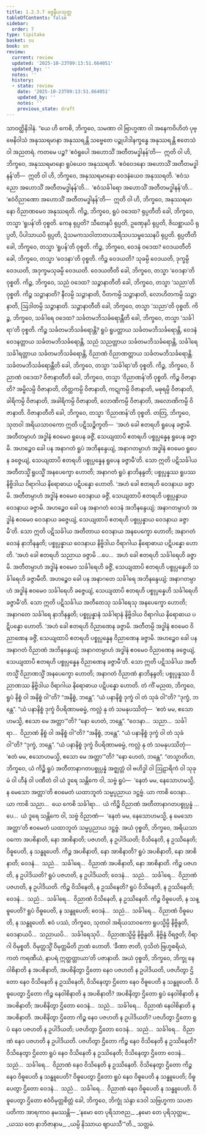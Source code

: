 ```yaml
---
title: 1.2.3.7 ခဇ္ဇနီယသုတ္တ
tableOfContents: false
sidebar:
  order: 7
type: tipitaka
basket: su
book: sn
review:
  current: review
  updated: '2025-10-23T09:13:51.664051'
  updated_by: ''
  notes: ''
  history:
  - state: review
    date: '2025-10-23T09:13:51.664051'
    updated_by: ''
    notes: ''
    previous_state: draft
---
```



<ReviewStatus review={frontmatter.review} showDetails={true} />

<HypothesisAnnotation frontmatter={frontmatter} />

<DynamicBreadcrumb />

<Division number="79" book="sn" e="ch" v="18" p="291">

<Paragraph number="407" book="sn">
သာဝတ္ထိနိဒါနံ. “ယေ ဟိ ကေစိ, ဘိက္ခဝေ, သမဏာ ဝါ ဗြာဟ္မဏာ ဝါ အနေကဝိဟိတံ ပုဗ္ဗေနိဝါသံ အနုဿရမာနာ အနုဿရန္တိ သဗ္ဗေတေ ပဉ္စုပါဒါနက္ခန္ဓေ အနုဿရန္တိ ဧတေသံ ဝါ အညတရံ. ကတမေ ပဉ္စ? ‘ဧဝံရူပေါ အဟောသိံ အတီတမဒ္ဓါနန်’တိ—  ဣတိ ဝါ ဟိ, ဘိက္ခဝေ, အနုဿရမာနော ရူပံယေဝ အနုဿရတိ. ‘ဧဝံဝေဒနော အဟောသိံ အတီတမဒ္ဓါနန်’တိ—  ဣတိ ဝါ ဟိ, ဘိက္ခဝေ, အနုဿရမာနော ဝေဒနံယေဝ အနုဿရတိ. ‘ဧဝံသညော အဟောသိံ အတီတမဒ္ဓါနန်’တိ…  ‘ဧဝံသင်္ခါရော အဟောသိံ အတီတမဒ္ဓါနန်’တိ…  ‘ဧဝံဝိညာဏော အဟောသိံ အတီတမဒ္ဓါနန်’တိ—  ဣတိ ဝါ ဟိ, ဘိက္ခဝေ, အနုဿရမာနော ဝိညာဏမေဝ အနုဿရတိ.
</Paragraph>

<Paragraph number="408" book="sn">
ကိဉ္စ, ဘိက္ခဝေ, ရူပံ ဝဒေထ? ရုပ္ပတီတိ ခေါ, ဘိက္ခဝေ, တသ္မာ ‘ရူပန်’တိ ဝုစ္စတိ. ကေန ရုပ္ပတိ? သီတေနပိ ရုပ္ပတိ, ဥဏှေနပိ ရုပ္ပတိ, ဇိဃစ္ဆာယပိ ရုပ္ပတိ, ပိပါသာယပိ ရုပ္ပတိ, ဍံသမကသဝါတာတပသရီသပသမ္ဖဿေနပိ ရုပ္ပတိ. ရုပ္ပတီတိ ခေါ, ဘိက္ခဝေ, တသ္မာ ‘ရူပန်’တိ ဝုစ္စတိ.
</Paragraph>

<Paragraph number="409" book="sn">
ကိဉ္စ, ဘိက္ခဝေ, ဝေဒနံ ဝဒေထ? ဝေဒယတီတိ ခေါ, ဘိက္ခဝေ, တသ္မာ ‘ဝေဒနာ’တိ ဝုစ္စတိ. ကိဉ္စ ဝေဒယတိ? သုခမ္ပိ ဝေဒယတိ, ဒုက္ခမ္ပိ ဝေဒယတိ, အဒုက္ခမသုခမ္ပိ ဝေဒယတိ. ဝေဒယတီတိ ခေါ, ဘိက္ခဝေ, တသ္မာ ‘ဝေဒနာ’တိ ဝုစ္စတိ.
</Paragraph>

<Paragraph number="410" book="sn">
ကိဉ္စ, ဘိက္ခဝေ, သညံ ဝဒေထ? သဉ္ဇာနာတီတိ ခေါ, ဘိက္ခဝေ, တသ္မာ ‘သညာ’တိ ဝုစ္စတိ. ကိဉ္စ သဉ္ဇာနာတိ? နီလမ္ပိ သဉ္ဇာနာတိ, ပီတကမ္ပိ သဉ္ဇာနာတိ, လောဟိတကမ္ပိ သဉ္ဇာနာတိ, ဩဒါတမ္ပိ သဉ္ဇာနာတိ. သဉ္ဇာနာတီတိ ခေါ, ဘိက္ခဝေ, တသ္မာ ‘သညာ’တိ ဝုစ္စတိ.
</Paragraph>

<Paragraph number="411" book="sn">
ကိဉ္စ, ဘိက္ခဝေ, သင်္ခါရေ ဝဒေထ? သင်္ခတမဘိသင်္ခရောန္တီတိ ခေါ, ဘိက္ခဝေ, တသ္မာ ‘သင်္ခါရာ’တိ ဝုစ္စတိ. ကိဉ္စ သင်္ခတမဘိသင်္ခရောန္တိ? ရူပံ ရူပတ္တာယ သင်္ခတမဘိသင်္ခရောန္တိ, ဝေဒနံ ဝေဒနတ္တာယ သင်္ခတမဘိသင်္ခရောန္တိ, သညံ သညတ္တာယ သင်္ခတမဘိသင်္ခရောန္တိ, သင်္ခါရေ သင်္ခါရတ္တာယ သင်္ခတမဘိသင်္ခရောန္တိ, ဝိညာဏံ ဝိညာဏတ္တာယ သင်္ခတမဘိသင်္ခရောန္တိ. သင်္ခတမဘိသင်္ခရောန္တီတိ ခေါ, ဘိက္ခဝေ, တသ္မာ ‘သင်္ခါရာ’တိ ဝုစ္စတိ.
</Paragraph>

<Paragraph number="412" book="sn">
ကိဉ္စ, ဘိက္ခဝေ, ဝိညာဏံ ဝဒေထ? ဝိဇာနာတီတိ ခေါ, ဘိက္ခဝေ, တသ္မာ ‘ဝိညာဏန်’တိ ဝုစ္စတိ. ကိဉ္စ ဝိဇာနာတိ? အမ္ဗိလမ္ပိ ဝိဇာနာတိ, တိတ္တကမ္ပိ ဝိဇာနာတိ, ကဋုကမ္ပိ ဝိဇာနာတိ, မဓုရမ္ပိ ဝိဇာနာတိ, ခါရိကမ္ပိ ဝိဇာနာတိ, အခါရိကမ္ပိ ဝိဇာနာတိ, လောဏိကမ္ပိ ဝိဇာနာတိ, အလောဏိကမ္ပိ ဝိဇာနာတိ. ဝိဇာနာတီတိ ခေါ, ဘိက္ခဝေ, တသ္မာ ‘ဝိညာဏန်’တိ ဝုစ္စတိ.
</Paragraph>

<Paragraph number="413" book="sn">
တတြ, ဘိက္ခဝေ, သုတဝါ အရိယသာဝကော ဣတိ ပဋိသဉ္စိက္ခတိ—  ‘အဟံ ခေါ ဧတရဟိ ရူပေန ခဇ္ဇာမိ. အတီတမ္ပာဟံ အဒ္ဓါနံ ဧဝမေဝ ရူပေန ခဇ္ဇိံ, သေယျထာပိ ဧတရဟိ ပစ္စုပ္ပန္နေန ရူပေန ခဇ္ဇာမိ. အဟဉ္စေဝ ခေါ ပန အနာဂတံ ရူပံ အဘိနန္ဒေယျံ, အနာဂတမ္ပာဟံ အဒ္ဓါနံ ဧဝမေဝ ရူပေန ခဇ္ဇေယျံ, သေယျထာပိ ဧတရဟိ ပစ္စုပ္ပန္နေန ရူပေန ခဇ္ဇာမီ’တိ. သော ဣတိ ပဋိသင်္ခါယ အတီတသ္မိံ ရူပသ္မိံ အနပေက္ခော ဟောတိ; အနာဂတံ ရူပံ နာဘိနန္ဒတိ; ပစ္စုပ္ပန္နဿ ရူပဿ နိဗ္ဗိဒါယ ဝိရာဂါယ နိရောဓာယ ပဋိပန္နော ဟောတိ.
</Paragraph>

<Paragraph number="414" book="sn">
‘အဟံ ခေါ ဧတရဟိ ဝေဒနာယ ခဇ္ဇာမိ. အတီတမ္ပာဟံ အဒ္ဓါနံ ဧဝမေဝ ဝေဒနာယ ခဇ္ဇိံ, သေယျထာပိ ဧတရဟိ ပစ္စုပ္ပန္နာယ ဝေဒနာယ ခဇ္ဇာမိ. အဟဉ္စေဝ ခေါ ပန အနာဂတံ ဝေဒနံ အဘိနန္ဒေယျံ; အနာဂတမ္ပာဟံ အဒ္ဓါနံ ဧဝမေဝ ဝေဒနာယ ခဇ္ဇေယျံ, သေယျထာပိ ဧတရဟိ ပစ္စုပ္ပန္နာယ ဝေဒနာယ ခဇ္ဇာမီ’တိ. သော ဣတိ ပဋိသင်္ခါယ အတီတာယ ဝေဒနာယ အနပေက္ခော ဟောတိ; အနာဂတံ ဝေဒနံ နာဘိနန္ဒတိ; ပစ္စုပ္ပန္နာယ ဝေဒနာယ နိဗ္ဗိဒါယ ဝိရာဂါယ နိရောဓာယ ပဋိပန္နော ဟောတိ.
</Paragraph>

<Paragraph number="415" book="sn">
‘အဟံ ခေါ ဧတရဟိ သညာယ ခဇ္ဇာမိ …ပေ…  အဟံ ခေါ ဧတရဟိ သင်္ခါရေဟိ ခဇ္ဇာမိ. အတီတမ္ပာဟံ အဒ္ဓါနံ ဧဝမေဝ သင်္ခါရေဟိ ခဇ္ဇိံ, သေယျထာပိ ဧတရဟိ ပစ္စုပ္ပန္နေဟိ သင်္ခါရေဟိ ခဇ္ဇာမီတိ. အဟဉ္စေဝ ခေါ ပန အနာဂတေ သင်္ခါရေ အဘိနန္ဒေယျံ; အနာဂတမ္ပာဟံ အဒ္ဓါနံ ဧဝမေဝ သင်္ခါရေဟိ ခဇ္ဇေယျံ, သေယျထာပိ ဧတရဟိ ပစ္စုပ္ပန္နေဟိ သင်္ခါရေဟိ ခဇ္ဇာမီ’တိ. သော ဣတိ ပဋိသင်္ခါယ အတီတေသု သင်္ခါရေသု အနပေက္ခော ဟောတိ; အနာဂတေ သင်္ခါရေ နာဘိနန္ဒတိ; ပစ္စုပ္ပန္နာနံ သင်္ခါရာနံ နိဗ္ဗိဒါယ ဝိရာဂါယ နိရောဓာယ ပဋိပန္နော ဟောတိ.
</Paragraph>

<Paragraph number="416" book="sn">
‘အဟံ ခေါ ဧတရဟိ ဝိညာဏေန ခဇ္ဇာမိ. အတီတမ္ပိ အဒ္ဓါနံ ဧဝမေဝ ဝိညာဏေန ခဇ္ဇိံ, သေယျထာပိ ဧတရဟိ ပစ္စုပ္ပန္နေန ဝိညာဏေန ခဇ္ဇာမိ. အဟဉ္စေဝ ခေါ ပန အနာဂတံ ဝိညာဏံ အဘိနန္ဒေယျံ; အနာဂတမ္ပာဟံ အဒ္ဓါနံ ဧဝမေဝ ဝိညာဏေန ခဇ္ဇေယျံ, သေယျထာပိ ဧတရဟိ ပစ္စုပ္ပန္နေန ဝိညာဏေန ခဇ္ဇာမီ’တိ. သော ဣတိ ပဋိသင်္ခါယ အတီတသ္မိံ ဝိညာဏသ္မိံ အနပေက္ခော ဟောတိ; အနာဂတံ ဝိညာဏံ နာဘိနန္ဒတိ; ပစ္စုပ္ပန္နဿ ဝိညာဏဿ နိဗ္ဗိဒါယ ဝိရာဂါယ နိရောဓာယ ပဋိပန္နော ဟောတိ.
</Paragraph>

<Paragraph number="417" book="sn">
တံ ကိံ မညထ, ဘိက္ခဝေ, ရူပံ နိစ္စံ ဝါ အနိစ္စံ ဝါ”တိ? “အနိစ္စံ, ဘန္တေ”. “ယံ ပနာနိစ္စံ ဒုက္ခံ ဝါ တံ သုခံ ဝါ”တိ? “ဒုက္ခံ, ဘန္တေ”. “ယံ ပနာနိစ္စံ ဒုက္ခံ ဝိပရိဏာမဓမ္မံ, ကလ္လံ နု တံ သမနုပဿိတုံ—  ‘ဧတံ မမ, ဧသောဟမသ္မိ, ဧသော မေ အတ္တာ’”တိ? “နော ဟေတံ, ဘန္တေ”. “ဝေဒနာ…  သညာ…  သင်္ခါရာ…  ဝိညာဏံ နိစ္စံ ဝါ အနိစ္စံ ဝါ”တိ? “အနိစ္စံ, ဘန္တေ”. “ယံ ပနာနိစ္စံ ဒုက္ခံ ဝါ တံ သုခံ ဝါ”တိ? “ဒုက္ခံ, ဘန္တေ”. “ယံ ပနာနိစ္စံ ဒုက္ခံ ဝိပရိဏာမဓမ္မံ, ကလ္လံ နု တံ သမနုပဿိတုံ—  ‘ဧတံ မမ, ဧသောဟမသ္မိ, ဧသော မေ အတ္တာ’”တိ? “နော ဟေတံ, ဘန္တေ”. “တသ္မာတိဟ, ဘိက္ခဝေ, ယံ ကိဉ္စိ ရူပံ အတီတာနာဂတပစ္စုပ္ပန္နံ အဇ္ဈတ္တံ ဝါ ဗဟိဒ္ဓါ ဝါ ဩဠာရိကံ ဝါ သုခုမံ ဝါ ဟီနံ ဝါ ပဏီတံ ဝါ ယံ ဒူရေ သန္တိကေ ဝါ, သဗ္ဗံ ရူပံ—  ‘နေတံ မမ, နေသောဟမသ္မိ, န မေသော အတ္တာ’တိ ဧဝမေတံ ယထာဘူတံ သမ္မပ္ပညာယ ဒဋ္ဌဗ္ဗံ. ယာ ကာစိ ဝေဒနာ…  ယာ ကာစိ သညာ…  ယေ ကေစိ သင်္ခါရာ…  ယံ ကိဉ္စိ ဝိညာဏံ အတီတာနာဂတပစ္စုပ္ပန္နံ …ပေ…  ယံ ဒူရေ သန္တိကေ ဝါ, သဗ္ဗံ ဝိညာဏံ—  ‘နေတံ မမ, နေသောဟမသ္မိ, န မေသော အတ္တာ’တိ ဧဝမေတံ ယထာဘူတံ သမ္မပ္ပညာယ ဒဋ္ဌဗ္ဗံ.
</Paragraph>

<Paragraph number="418" book="sn">
အယံ ဝုစ္စတိ, ဘိက္ခဝေ, အရိယသာဝကော အပစိနာတိ, နော အာစိနာတိ; ပဇဟတိ, န ဥပါဒိယတိ; ဝိသိနေတိ, န ဥဿိနေတိ; ဝိဓူပေတိ, န သန္ဓူပေတိ. ကိဉ္စ အပစိနာတိ, နော အာစိနာတိ? ရူပံ အပစိနာတိ, နော အာစိနာတိ; ဝေဒနံ…  သညံ…  သင်္ခါရေ…  ဝိညာဏံ အပစိနာတိ, နော အာစိနာတိ. ကိဉ္စ ပဇဟတိ, န ဥပါဒိယတိ? ရူပံ ပဇဟတိ, န ဥပါဒိယတိ; ဝေဒနံ…  သညံ…  သင်္ခါရေ…  ဝိညာဏံ ပဇဟတိ, န ဥပါဒိယတိ. ကိဉ္စ ဝိသိနေတိ, န ဥဿိနေတိ? ရူပံ ဝိသိနေတိ, န ဥဿိနေတိ; ဝေဒနံ…  သညံ…  သင်္ခါရေ…  ဝိညာဏံ ဝိသိနေတိ, န ဥဿိနေတိ. ကိဉ္စ ဝိဓူပေတိ, န သန္ဓူပေတိ? ရူပံ ဝိဓူပေတိ, န သန္ဓူပေတိ; ဝေဒနံ…  သညံ…  သင်္ခါရေ…  ဝိညာဏံ ဝိဓူပေတိ, န သန္ဓူပေတိ.
</Paragraph>

<Paragraph number="419" book="sn">
ဧဝံ ပဿံ, ဘိက္ခဝေ, သုတဝါ အရိယသာဝကော ရူပသ္မိမ္ပိ နိဗ္ဗိန္ဒတိ, ဝေဒနာယပိ…  သညာယပိ…  သင်္ခါရေသုပိ…  ဝိညာဏသ္မိမ္ပိ နိဗ္ဗိန္ဒတိ. နိဗ္ဗိန္ဒံ ဝိရဇ္ဇတိ; ဝိရာဂါ ဝိမုစ္စတိ. ဝိမုတ္တသ္မိံ ဝိမုတ္တမိတိ ဉာဏံ ဟောတိ. ‘ခီဏာ ဇာတိ, ဝုသိတံ ဗြဟ္မစရိယံ, ကတံ ကရဏီယံ, နာပရံ ဣတ္ထတ္တာယာ’တိ ပဇာနာတိ.
</Paragraph>

<Paragraph number="420" book="sn">
အယံ ဝုစ္စတိ, ဘိက္ခဝေ, ဘိက္ခု နေဝါစိနာတိ န အပစိနာတိ, အပစိနိတွာ ဌိတော နေဝ ပဇဟတိ န ဥပါဒိယတိ, ပဇဟိတွာ ဌိတော နေဝ ဝိသိနေတိ န ဥဿိနေတိ, ဝိသိနေတွာ ဌိတော နေဝ ဝိဓူပေတိ န သန္ဓူပေတိ. ဝိဓူပေတွာ ဌိတော ကိဉ္စ နေဝါစိနာတိ န အပစိနာတိ? အပစိနိတွာ ဌိတော ရူပံ နေဝါစိနာတိ န အပစိနာတိ; အပစိနိတွာ ဌိတော ဝေဒနံ…  သညံ…  သင်္ခါရေ…  ဝိညာဏံ နေဝါစိနာတိ န အပစိနာတိ. အပစိနိတွာ ဌိတော ကိဉ္စ နေဝ ပဇဟတိ န ဥပါဒိယတိ? ပဇဟိတွာ ဌိတော ရူပံ နေဝ ပဇဟတိ န ဥပါဒိယတိ; ပဇဟိတွာ ဌိတော ဝေဒနံ…  သညံ…  သင်္ခါရေ…  ဝိညာဏံ နေဝ ပဇဟတိ န ဥပါဒိယတိ. ပဇဟိတွာ ဌိတော ကိဉ္စ နေဝ ဝိသိနေတိ န ဥဿိနေတိ? ဝိသိနေတွာ ဌိတော ရူပံ နေဝ ဝိသိနေတိ န ဥဿိနေတိ; ဝိသိနေတွာ ဌိတော ဝေဒနံ…  သညံ…  သင်္ခါရေ…  ဝိညာဏံ နေဝ ဝိသိနေတိ န ဥဿိနေတိ. ဝိသိနေတွာ ဌိတော ကိဉ္စ နေဝ ဝိဓူပေတိ န သန္ဓူပေတိ? ဝိဓူပေတွာ ဌိတော ရူပံ နေဝ ဝိဓူပေတိ န သန္ဓူပေတိ; ဝိဓူပေတွာ ဌိတော ဝေဒနံ…  သညံ…  သင်္ခါရေ…  ဝိညာဏံ နေဝ ဝိဓူပေတိ န သန္ဓူပေတိ. ဝိဓူပေတွာ ဌိတော ဧဝံဝိမုတ္တစိတ္တံ ခေါ, ဘိက္ခဝေ, ဘိက္ခုံ သဲန္ဒာ ဒေဝါ သဗြဟ္မကာ သပဇာပတိကာ အာရကာဝ နမဿန္တိ—
</Paragraph>

<Paragraph number="421" type="verses" book="sn">
_‘နမော တေ ပုရိသာဇည,_  
_နမော တေ ပုရိသုတ္တမ;_  
_ယဿ တေ နာဘိဇာနာမ,_  
_ယမ္ပိ နိဿာယ ဈာယသီ’”တိ._  


</Paragraph>
</Division>

<Paragraph number="422" type="center" book="sn">
သတ္တမံ.
</Paragraph>